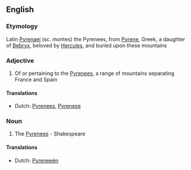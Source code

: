 ==English==

===Etymology===
Latin [[Pyrenaei]] (sc. montes) the Pyrenees, from [[Pyrene]], Greek, a daughter of [[Bebryx]], beloved by [[Hercules]], and buried upon these mountains

===Adjective===
{{en-adj|-}}

#Of or pertaining to the [[Pyrenees]], a range of mountains separating France and Spain

====Translations====
*Dutch: [[Pyrenees]], [[Pyrenese]]

===Noun===
{{en-noun|-}}

# The [[Pyrenees]] - Shakespeare

====Translations====
*Dutch: [[Pyreneeën]]